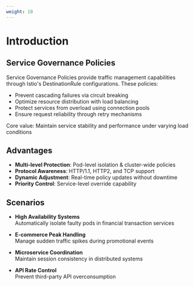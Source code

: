 ```yaml
---
weight: 10
---
```


# Introduction

## Service Governance Policies

Service Governance Policies provide traffic management capabilities through Istio's DestinationRule configurations. These policies:

- Prevent cascading failures via circuit breaking  
- Optimize resource distribution with load balancing  
- Protect services from overload using connection pools  
- Ensure request reliability through retry mechanisms  

Core value: Maintain service stability and performance under varying load conditions  

## Advantages  
- ​**Multi-level Protection**: Pod-level isolation & cluster-wide policies  
- ​**Protocol Awareness**: HTTP/1.1, HTTP2, and TCP support  
- ​**Dynamic Adjustment**: Real-time policy updates without downtime  
- ​**Priority Control**: Service-level override capability  

## Scenarios  
- ​**High Availability Systems**  
  Automatically isolate faulty pods in financial transaction services  

- ​**E-commerce Peak Handling**  
  Manage sudden traffic spikes during promotional events  

- ​**Microservice Coordination**  
  Maintain session consistency in distributed systems  

- ​**API Rate Control**  
  Prevent third-party API overconsumption  

